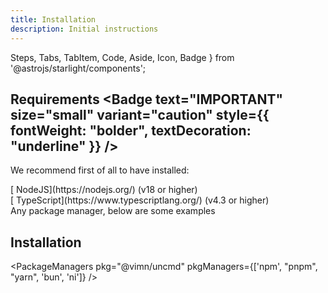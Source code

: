 ```yaml
---
title: Installation
description: Initial instructions
---
```


  Steps, Tabs, TabItem, Code, Aside, Icon, Badge
} from '@astrojs/starlight/components';

## Requirements <Badge text="IMPORTANT" size="small" variant="caution" style={{ fontWeight: "bolder", textDecoration: "underline" }} />
We recommend first of all to have installed:
<div class="div-before-installation">
  <Icon name="right-arrow" label=">" class="display-inline" />[<Icon name="node" class="display-inline" /> NodeJS](https://nodejs.org/) (v18 or higher)
</div>
<div class="div-before-installation">
  <Icon name="right-arrow" label=">" class="display-inline" />[<Icon name="seti:typescript" class="display-inline" /> TypeScript](https://www.typescriptlang.org/) (v4.3 or higher) <Badge variant="tip" text="OPTIONAL USE"/>
</div>
<div class="div-before-installation">
  <Icon name="right-arrow" label=">" class="display-inline" /> Any package manager, below are some examples
</div>

## Installation
<PackageManagers pkg="@vimn/uncmd" pkgManagers={['npm', "pnpm", "yarn", 'bun', 'ni']} />
